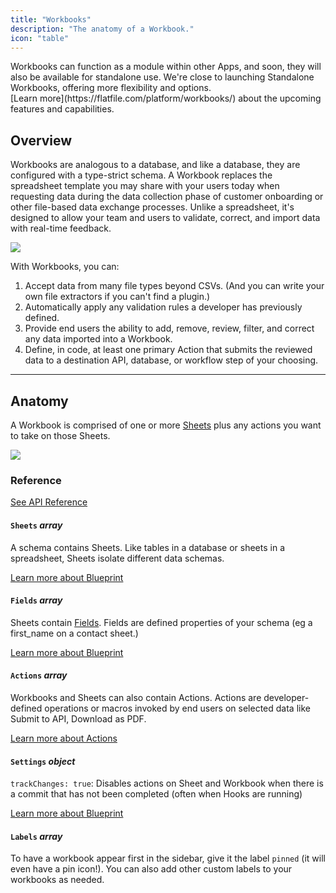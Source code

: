 ```yaml
---
title: "Workbooks"
description: "The anatomy of a Workbook."
icon: "table"
---
```


<Tip>
  Workbooks can function as a module within other Apps, and soon, they will also
  be available for standalone use. We're close to launching Standalone
  Workbooks, offering more flexibility and options.
  <br /> [Learn more](https://flatfile.com/platform/workbooks/) about the upcoming
  features and capabilities.
</Tip>

## Overview

Workbooks are analogous to a database, and like a database, they are configured with a type-strict schema.
A Workbook replaces the spreadsheet template you may share
with your users today when requesting data during the data collection phase
of customer onboarding or other file-based data exchange processes. Unlike a spreadsheet,
it's designed to allow your team and users to validate, correct, and import data with real-time feedback.

<img src="../images/quickstart/workbook.png" caption="The Flatfile Workbook" />

With Workbooks, you can:

1. Accept data from many file types beyond CSVs. (And you can write your own file extractors if you can't find a plugin.)
2. Automatically apply any validation rules a developer has previously defined.
3. Provide end users the ability to add, remove, review, filter, and correct any data imported into a Workbook.
4. Define, in code, at least one primary Action that submits the reviewed data to a destination API, database, or workflow step of your choosing.

---

## Anatomy

A Workbook is comprised of one or more <Tooltip tip="A collection of fields...">[Sheets](../blueprint/overview#terms)</Tooltip> plus any actions you want to take on those Sheets.

<img
  src="../images/concepts/workbook_anatomy.png"
  caption="The anatomy of a Workbook"
/>

### Reference

[See API Reference](https://flatfile.stoplight.io/docs/api/1a7c2b8c1d306-create-a-workbook)

#### `Sheets` _array_

A schema contains Sheets. Like tables in a database or sheets in a spreadsheet, Sheets isolate different data schemas.

[Learn more about Blueprint](../blueprint)

#### `Fields` _array_

Sheets contain <Tooltip tip="Describes an attribute of the entity...">[Fields](../blueprint/overview#terms)</Tooltip>. Fields are defined properties of your schema (eg a first_name on a contact sheet.)

[Learn more about Blueprint](../blueprint)

#### `Actions` _array_

Workbooks and Sheets can also contain Actions. Actions are developer-defined operations or macros invoked by end users on selected data like Submit to API, Download as PDF.

[Learn more about Actions](../guides/actions)

#### `Settings` _object_

`trackChanges: true`: Disables actions on Sheet and Workbook when there is a
commit that has not been completed (often when Hooks are running)

[Learn more about Blueprint](../blueprint)

#### `Labels` _array_

To have a workbook appear first in the sidebar, give it the label `pinned` (it will even have a pin icon!). You can also add other custom labels to your workbooks as needed.
